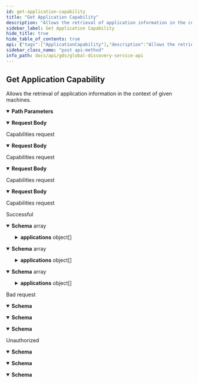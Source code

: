 ```yaml
---
id: get-application-capability
title: "Get Application Capability"
description: "Allows the retrieval of application information in the context of given machines."
sidebar_label: Get Application Capability
hide_title: true
hide_table_of_contents: true
api: {"tags":["ApplicationCapability"],"description":"Allows the retrieval of application information in the context of given machines.","operationId":"GetApplicationCapability","parameters":[{"name":"capabilityType","in":"path","description":"Capabilitiy type","required":true,"schema":{"type":"string"}}],"requestBody":{"description":"Capabilities request","content":{"application/json-patch+json":{"schema":{"type":"object","properties":{"tmids":{"type":"array","items":{"type":"string"},"description":"The list of tmids (TapioMachineIds) to request the capabilities for","nullable":true},"applicationIds":{"type":"array","items":{"type":"string","format":"uuid"},"description":"If present, the response is filtered by this list of application ids","nullable":true}},"additionalProperties":false,"description":"Capability request"}},"application/json":{"schema":{"type":"object","properties":{"tmids":{"type":"array","items":{"type":"string"},"description":"The list of tmids (TapioMachineIds) to request the capabilities for","nullable":true},"applicationIds":{"type":"array","items":{"type":"string","format":"uuid"},"description":"If present, the response is filtered by this list of application ids","nullable":true}},"additionalProperties":false,"description":"Capability request"}},"text/json":{"schema":{"type":"object","properties":{"tmids":{"type":"array","items":{"type":"string"},"description":"The list of tmids (TapioMachineIds) to request the capabilities for","nullable":true},"applicationIds":{"type":"array","items":{"type":"string","format":"uuid"},"description":"If present, the response is filtered by this list of application ids","nullable":true}},"additionalProperties":false,"description":"Capability request"}},"application/*+json":{"schema":{"type":"object","properties":{"tmids":{"type":"array","items":{"type":"string"},"description":"The list of tmids (TapioMachineIds) to request the capabilities for","nullable":true},"applicationIds":{"type":"array","items":{"type":"string","format":"uuid"},"description":"If present, the response is filtered by this list of application ids","nullable":true}},"additionalProperties":false,"description":"Capability request"}}}},"responses":{"200":{"description":"Successful","content":{"text/plain":{"schema":{"type":"array","items":{"type":"object","properties":{"tmid":{"type":"string","description":"TapioMachineId","nullable":true},"capabilityType":{"type":"string","description":"Capability type","nullable":true},"applications":{"type":"array","items":{"type":"object","properties":{"applicationId":{"type":"string","description":"Application id","format":"uuid"},"displayName":{"type":"string","description":"Display name","nullable":true},"aadClientIds":{"type":"array","items":{"type":"string"},"description":"Assigned AAD client ids","nullable":true},"endpoints":{"type":"array","items":{"type":"object","properties":{"id":{"type":"string","description":"Internal id","format":"uuid"},"endpointType":{"type":"string","description":"Endpoint type, \"eventhub\" or \"storageAccount\"","nullable":true},"endpointValue":{"description":"Connection information for the endpoint","nullable":true},"tags":{"type":"array","items":{"type":"string"},"description":"Tags","nullable":true}},"additionalProperties":false,"description":"Endpoint"},"description":"List of endpoints","nullable":true}},"additionalProperties":false,"description":"Application"},"description":"Applications assigned to this TapioMachineId","nullable":true}},"additionalProperties":false,"description":"Describes the relationship between a machine and applications with regards to a certain application capability"}}},"application/json":{"schema":{"type":"array","items":{"type":"object","properties":{"tmid":{"type":"string","description":"TapioMachineId","nullable":true},"capabilityType":{"type":"string","description":"Capability type","nullable":true},"applications":{"type":"array","items":{"type":"object","properties":{"applicationId":{"type":"string","description":"Application id","format":"uuid"},"displayName":{"type":"string","description":"Display name","nullable":true},"aadClientIds":{"type":"array","items":{"type":"string"},"description":"Assigned AAD client ids","nullable":true},"endpoints":{"type":"array","items":{"type":"object","properties":{"id":{"type":"string","description":"Internal id","format":"uuid"},"endpointType":{"type":"string","description":"Endpoint type, \"eventhub\" or \"storageAccount\"","nullable":true},"endpointValue":{"description":"Connection information for the endpoint","nullable":true},"tags":{"type":"array","items":{"type":"string"},"description":"Tags","nullable":true}},"additionalProperties":false,"description":"Endpoint"},"description":"List of endpoints","nullable":true}},"additionalProperties":false,"description":"Application"},"description":"Applications assigned to this TapioMachineId","nullable":true}},"additionalProperties":false,"description":"Describes the relationship between a machine and applications with regards to a certain application capability"}}},"text/json":{"schema":{"type":"array","items":{"type":"object","properties":{"tmid":{"type":"string","description":"TapioMachineId","nullable":true},"capabilityType":{"type":"string","description":"Capability type","nullable":true},"applications":{"type":"array","items":{"type":"object","properties":{"applicationId":{"type":"string","description":"Application id","format":"uuid"},"displayName":{"type":"string","description":"Display name","nullable":true},"aadClientIds":{"type":"array","items":{"type":"string"},"description":"Assigned AAD client ids","nullable":true},"endpoints":{"type":"array","items":{"type":"object","properties":{"id":{"type":"string","description":"Internal id","format":"uuid"},"endpointType":{"type":"string","description":"Endpoint type, \"eventhub\" or \"storageAccount\"","nullable":true},"endpointValue":{"description":"Connection information for the endpoint","nullable":true},"tags":{"type":"array","items":{"type":"string"},"description":"Tags","nullable":true}},"additionalProperties":false,"description":"Endpoint"},"description":"List of endpoints","nullable":true}},"additionalProperties":false,"description":"Application"},"description":"Applications assigned to this TapioMachineId","nullable":true}},"additionalProperties":false,"description":"Describes the relationship between a machine and applications with regards to a certain application capability"}}}}},"400":{"description":"Bad request","content":{"text/plain":{"schema":{"type":"object","properties":{"message":{"type":"string","nullable":true},"details":{"type":"array","items":{"type":"string"},"nullable":true}},"additionalProperties":false}},"application/json":{"schema":{"type":"object","properties":{"message":{"type":"string","nullable":true},"details":{"type":"array","items":{"type":"string"},"nullable":true}},"additionalProperties":false}},"text/json":{"schema":{"type":"object","properties":{"message":{"type":"string","nullable":true},"details":{"type":"array","items":{"type":"string"},"nullable":true}},"additionalProperties":false}}}},"401":{"description":"Unauthorized","content":{"text/plain":{"schema":{"type":"object","properties":{"message":{"type":"string","nullable":true},"details":{"type":"array","items":{"type":"string"},"nullable":true}},"additionalProperties":false}},"application/json":{"schema":{"type":"object","properties":{"message":{"type":"string","nullable":true},"details":{"type":"array","items":{"type":"string"},"nullable":true}},"additionalProperties":false}},"text/json":{"schema":{"type":"object","properties":{"message":{"type":"string","nullable":true},"details":{"type":"array","items":{"type":"string"},"nullable":true}},"additionalProperties":false}}}}},"method":"post","path":"/api/core/application/capability/{capabilityType}","servers":[{"url":"https://globaldisco.tapio.one/"}],"security":[{"Bearer":[]}],"securitySchemes":{"Bearer":{"type":"apiKey","description":"Standard `Authorization` header using the Bearer scheme. Example: `bearer {token}`","name":"Authorization","in":"header"}},"jsonRequestBodyExample":{"tmids":["string"],"applicationIds":["3fa85f64-5717-4562-b3fc-2c963f66afa6"]},"info":{"title":"Global Discovery Service API","description":"tapio's Global Discovery Service API enables to retrieve information of subscriptions. For example, you can retrieve information about application settings which the customer has set, like paper format if you want to print something via a tapio connected application. If your application makes too many requests, HTTP status code 429 is returned. A Retry-After header is included in this response which indicates how long to wait before making the next request. HTTP 429 standard is followed.","termsOfService":"https://tapio.one/en/tapio-terms-of-use","contact":{"name":"tapio GmbH","url":"https://tapio.one","email":"developer@tapio.one"},"version":"1"},"postman":{"name":"Get Application Capability","description":{"content":"Allows the retrieval of application information in the context of given machines.","type":"text/plain"},"url":{"path":["api","core","application","capability",":capabilityType"],"host":["{{baseUrl}}"],"query":[],"variable":[{"disabled":false,"description":{"content":"(Required) Capabilitiy type","type":"text/plain"},"type":"any","value":"","key":"capabilityType"}]},"header":[{"key":"Content-Type","value":"application/json"},{"key":"Accept","value":"text/plain"}],"method":"POST","body":{"mode":"raw","raw":"\"\"","options":{"raw":{"language":"json"}}}}}
sidebar_class_name: "post api-method"
info_path: docs/api/gds/global-discovery-service-api
---
```



## Get Application Capability



Allows the retrieval of application information in the context of given machines.

<details style={{"marginBottom":"1rem"}} data-collapsed={false} open={true}><summary style={{}}><strong>Path Parameters</strong></summary><div><ul><ParamsItem className={"paramsItem"} param={{"name":"capabilityType","in":"path","description":"Capabilitiy type","required":true,"schema":{"type":"string"}}}></ParamsItem></ul></div></details><MimeTabs groupId={"mime-type"}><TabItem label={"application/json-patch+json"} value={"application/json-patch+json"}><details style={{}} data-collapsed={false} open={true}><summary style={{"textAlign":"left"}}><strong>Request Body</strong></summary><div style={{"textAlign":"left","marginLeft":"1rem"}}><div style={{"marginTop":"1rem","marginBottom":"1rem"}}>

Capabilities request

</div></div><ul style={{"marginLeft":"1rem"}}><SchemaItem collapsible={false} name={"tmids"} required={false} schemaDescription={"The list of tmids (TapioMachineIds) to request the capabilities for"} schemaName={"string[]"} qualifierMessage={undefined} defaultValue={undefined}></SchemaItem><SchemaItem collapsible={false} name={"applicationIds"} required={false} schemaDescription={"If present, the response is filtered by this list of application ids"} schemaName={"uuid[]"} qualifierMessage={undefined} defaultValue={undefined}></SchemaItem></ul></details></TabItem><TabItem label={"application/json"} value={"application/json"}><details style={{}} data-collapsed={false} open={true}><summary style={{"textAlign":"left"}}><strong>Request Body</strong></summary><div style={{"textAlign":"left","marginLeft":"1rem"}}><div style={{"marginTop":"1rem","marginBottom":"1rem"}}>

Capabilities request

</div></div><ul style={{"marginLeft":"1rem"}}><SchemaItem collapsible={false} name={"tmids"} required={false} schemaDescription={"The list of tmids (TapioMachineIds) to request the capabilities for"} schemaName={"string[]"} qualifierMessage={undefined} defaultValue={undefined}></SchemaItem><SchemaItem collapsible={false} name={"applicationIds"} required={false} schemaDescription={"If present, the response is filtered by this list of application ids"} schemaName={"uuid[]"} qualifierMessage={undefined} defaultValue={undefined}></SchemaItem></ul></details></TabItem><TabItem label={"text/json"} value={"text/json"}><details style={{}} data-collapsed={false} open={true}><summary style={{"textAlign":"left"}}><strong>Request Body</strong></summary><div style={{"textAlign":"left","marginLeft":"1rem"}}><div style={{"marginTop":"1rem","marginBottom":"1rem"}}>

Capabilities request

</div></div><ul style={{"marginLeft":"1rem"}}><SchemaItem collapsible={false} name={"tmids"} required={false} schemaDescription={"The list of tmids (TapioMachineIds) to request the capabilities for"} schemaName={"string[]"} qualifierMessage={undefined} defaultValue={undefined}></SchemaItem><SchemaItem collapsible={false} name={"applicationIds"} required={false} schemaDescription={"If present, the response is filtered by this list of application ids"} schemaName={"uuid[]"} qualifierMessage={undefined} defaultValue={undefined}></SchemaItem></ul></details></TabItem><TabItem label={"application/*+json"} value={"application/*+json"}><details style={{}} data-collapsed={false} open={true}><summary style={{"textAlign":"left"}}><strong>Request Body</strong></summary><div style={{"textAlign":"left","marginLeft":"1rem"}}><div style={{"marginTop":"1rem","marginBottom":"1rem"}}>

Capabilities request

</div></div><ul style={{"marginLeft":"1rem"}}><SchemaItem collapsible={false} name={"tmids"} required={false} schemaDescription={"The list of tmids (TapioMachineIds) to request the capabilities for"} schemaName={"string[]"} qualifierMessage={undefined} defaultValue={undefined}></SchemaItem><SchemaItem collapsible={false} name={"applicationIds"} required={false} schemaDescription={"If present, the response is filtered by this list of application ids"} schemaName={"uuid[]"} qualifierMessage={undefined} defaultValue={undefined}></SchemaItem></ul></details></TabItem></MimeTabs><div><ApiTabs><TabItem label={"200"} value={"200"}><div>

Successful

</div><div><MimeTabs groupId={"mime-type"}><TabItem label={"text/plain"} value={"text/plain"}><SchemaTabs groupId={"schema-tabs"}><TabItem label={"Schema"} value={"Schema"}><details style={{}} data-collapsed={false} open={true}><summary style={{"textAlign":"left"}}><strong>Schema</strong><span style={{"opacity":"0.6"}}> array</span></summary><div style={{"textAlign":"left","marginLeft":"1rem"}}></div><ul style={{"marginLeft":"1rem"}}><SchemaItem collapsible={false} name={"tmid"} required={false} schemaDescription={"TapioMachineId"} schemaName={"string"} qualifierMessage={undefined} defaultValue={undefined}></SchemaItem><SchemaItem collapsible={false} name={"capabilityType"} required={false} schemaDescription={"Capability type"} schemaName={"string"} qualifierMessage={undefined} defaultValue={undefined}></SchemaItem><SchemaItem collapsible={true} className={"schemaItem"}><details style={{}}><summary style={{}}><strong>applications</strong><span style={{"opacity":"0.6"}}> object[]</span></summary><div style={{"marginLeft":"1rem"}}><div style={{"marginTop":".5rem","marginBottom":".5rem"}}>

Applications assigned to this TapioMachineId

</div><SchemaItem collapsible={false} name={"applicationId"} required={false} schemaDescription={"Application id"} schemaName={"uuid"} qualifierMessage={undefined} defaultValue={undefined}></SchemaItem><SchemaItem collapsible={false} name={"displayName"} required={false} schemaDescription={"Display name"} schemaName={"string"} qualifierMessage={undefined} defaultValue={undefined}></SchemaItem><SchemaItem collapsible={false} name={"aadClientIds"} required={false} schemaDescription={"Assigned AAD client ids"} schemaName={"string[]"} qualifierMessage={undefined} defaultValue={undefined}></SchemaItem><SchemaItem collapsible={true} className={"schemaItem"}><details style={{}}><summary style={{}}><strong>endpoints</strong><span style={{"opacity":"0.6"}}> object[]</span></summary><div style={{"marginLeft":"1rem"}}><div style={{"marginTop":".5rem","marginBottom":".5rem"}}>

List of endpoints

</div><SchemaItem collapsible={false} name={"id"} required={false} schemaDescription={"Internal id"} schemaName={"uuid"} qualifierMessage={undefined} defaultValue={undefined}></SchemaItem><SchemaItem collapsible={false} name={"endpointType"} required={false} schemaDescription={"Endpoint type, \"eventhub\" or \"storageAccount\""} schemaName={"string"} qualifierMessage={undefined} defaultValue={undefined}></SchemaItem><SchemaItem collapsible={false} name={"endpointValue"} required={false} schemaDescription={"Connection information for the endpoint"} schemaName={""} qualifierMessage={undefined} defaultValue={undefined}></SchemaItem><SchemaItem collapsible={false} name={"tags"} required={false} schemaDescription={"Tags"} schemaName={"string[]"} qualifierMessage={undefined} defaultValue={undefined}></SchemaItem></div></details></SchemaItem></div></details></SchemaItem></ul></details></TabItem><TabItem label={"Example (from schema)"} value={"Example (from schema)"}><ResponseSamples responseExample={"[\n  {\n    \"tmid\": \"string\",\n    \"capabilityType\": \"string\",\n    \"applications\": [\n      {\n        \"applicationId\": \"3fa85f64-5717-4562-b3fc-2c963f66afa6\",\n        \"displayName\": \"string\",\n        \"aadClientIds\": [\n          \"string\"\n        ],\n        \"endpoints\": [\n          {\n            \"id\": \"3fa85f64-5717-4562-b3fc-2c963f66afa6\",\n            \"endpointType\": \"string\",\n            \"tags\": [\n              \"string\"\n            ]\n          }\n        ]\n      }\n    ]\n  }\n]"} language={"json"}></ResponseSamples></TabItem></SchemaTabs></TabItem><TabItem label={"application/json"} value={"application/json"}><SchemaTabs groupId={"schema-tabs"}><TabItem label={"Schema"} value={"Schema"}><details style={{}} data-collapsed={false} open={true}><summary style={{"textAlign":"left"}}><strong>Schema</strong><span style={{"opacity":"0.6"}}> array</span></summary><div style={{"textAlign":"left","marginLeft":"1rem"}}></div><ul style={{"marginLeft":"1rem"}}><SchemaItem collapsible={false} name={"tmid"} required={false} schemaDescription={"TapioMachineId"} schemaName={"string"} qualifierMessage={undefined} defaultValue={undefined}></SchemaItem><SchemaItem collapsible={false} name={"capabilityType"} required={false} schemaDescription={"Capability type"} schemaName={"string"} qualifierMessage={undefined} defaultValue={undefined}></SchemaItem><SchemaItem collapsible={true} className={"schemaItem"}><details style={{}}><summary style={{}}><strong>applications</strong><span style={{"opacity":"0.6"}}> object[]</span></summary><div style={{"marginLeft":"1rem"}}><div style={{"marginTop":".5rem","marginBottom":".5rem"}}>

Applications assigned to this TapioMachineId

</div><SchemaItem collapsible={false} name={"applicationId"} required={false} schemaDescription={"Application id"} schemaName={"uuid"} qualifierMessage={undefined} defaultValue={undefined}></SchemaItem><SchemaItem collapsible={false} name={"displayName"} required={false} schemaDescription={"Display name"} schemaName={"string"} qualifierMessage={undefined} defaultValue={undefined}></SchemaItem><SchemaItem collapsible={false} name={"aadClientIds"} required={false} schemaDescription={"Assigned AAD client ids"} schemaName={"string[]"} qualifierMessage={undefined} defaultValue={undefined}></SchemaItem><SchemaItem collapsible={true} className={"schemaItem"}><details style={{}}><summary style={{}}><strong>endpoints</strong><span style={{"opacity":"0.6"}}> object[]</span></summary><div style={{"marginLeft":"1rem"}}><div style={{"marginTop":".5rem","marginBottom":".5rem"}}>

List of endpoints

</div><SchemaItem collapsible={false} name={"id"} required={false} schemaDescription={"Internal id"} schemaName={"uuid"} qualifierMessage={undefined} defaultValue={undefined}></SchemaItem><SchemaItem collapsible={false} name={"endpointType"} required={false} schemaDescription={"Endpoint type, \"eventhub\" or \"storageAccount\""} schemaName={"string"} qualifierMessage={undefined} defaultValue={undefined}></SchemaItem><SchemaItem collapsible={false} name={"endpointValue"} required={false} schemaDescription={"Connection information for the endpoint"} schemaName={""} qualifierMessage={undefined} defaultValue={undefined}></SchemaItem><SchemaItem collapsible={false} name={"tags"} required={false} schemaDescription={"Tags"} schemaName={"string[]"} qualifierMessage={undefined} defaultValue={undefined}></SchemaItem></div></details></SchemaItem></div></details></SchemaItem></ul></details></TabItem><TabItem label={"Example (from schema)"} value={"Example (from schema)"}><ResponseSamples responseExample={"[\n  {\n    \"tmid\": \"string\",\n    \"capabilityType\": \"string\",\n    \"applications\": [\n      {\n        \"applicationId\": \"3fa85f64-5717-4562-b3fc-2c963f66afa6\",\n        \"displayName\": \"string\",\n        \"aadClientIds\": [\n          \"string\"\n        ],\n        \"endpoints\": [\n          {\n            \"id\": \"3fa85f64-5717-4562-b3fc-2c963f66afa6\",\n            \"endpointType\": \"string\",\n            \"tags\": [\n              \"string\"\n            ]\n          }\n        ]\n      }\n    ]\n  }\n]"} language={"json"}></ResponseSamples></TabItem></SchemaTabs></TabItem><TabItem label={"text/json"} value={"text/json"}><SchemaTabs groupId={"schema-tabs"}><TabItem label={"Schema"} value={"Schema"}><details style={{}} data-collapsed={false} open={true}><summary style={{"textAlign":"left"}}><strong>Schema</strong><span style={{"opacity":"0.6"}}> array</span></summary><div style={{"textAlign":"left","marginLeft":"1rem"}}></div><ul style={{"marginLeft":"1rem"}}><SchemaItem collapsible={false} name={"tmid"} required={false} schemaDescription={"TapioMachineId"} schemaName={"string"} qualifierMessage={undefined} defaultValue={undefined}></SchemaItem><SchemaItem collapsible={false} name={"capabilityType"} required={false} schemaDescription={"Capability type"} schemaName={"string"} qualifierMessage={undefined} defaultValue={undefined}></SchemaItem><SchemaItem collapsible={true} className={"schemaItem"}><details style={{}}><summary style={{}}><strong>applications</strong><span style={{"opacity":"0.6"}}> object[]</span></summary><div style={{"marginLeft":"1rem"}}><div style={{"marginTop":".5rem","marginBottom":".5rem"}}>

Applications assigned to this TapioMachineId

</div><SchemaItem collapsible={false} name={"applicationId"} required={false} schemaDescription={"Application id"} schemaName={"uuid"} qualifierMessage={undefined} defaultValue={undefined}></SchemaItem><SchemaItem collapsible={false} name={"displayName"} required={false} schemaDescription={"Display name"} schemaName={"string"} qualifierMessage={undefined} defaultValue={undefined}></SchemaItem><SchemaItem collapsible={false} name={"aadClientIds"} required={false} schemaDescription={"Assigned AAD client ids"} schemaName={"string[]"} qualifierMessage={undefined} defaultValue={undefined}></SchemaItem><SchemaItem collapsible={true} className={"schemaItem"}><details style={{}}><summary style={{}}><strong>endpoints</strong><span style={{"opacity":"0.6"}}> object[]</span></summary><div style={{"marginLeft":"1rem"}}><div style={{"marginTop":".5rem","marginBottom":".5rem"}}>

List of endpoints

</div><SchemaItem collapsible={false} name={"id"} required={false} schemaDescription={"Internal id"} schemaName={"uuid"} qualifierMessage={undefined} defaultValue={undefined}></SchemaItem><SchemaItem collapsible={false} name={"endpointType"} required={false} schemaDescription={"Endpoint type, \"eventhub\" or \"storageAccount\""} schemaName={"string"} qualifierMessage={undefined} defaultValue={undefined}></SchemaItem><SchemaItem collapsible={false} name={"endpointValue"} required={false} schemaDescription={"Connection information for the endpoint"} schemaName={""} qualifierMessage={undefined} defaultValue={undefined}></SchemaItem><SchemaItem collapsible={false} name={"tags"} required={false} schemaDescription={"Tags"} schemaName={"string[]"} qualifierMessage={undefined} defaultValue={undefined}></SchemaItem></div></details></SchemaItem></div></details></SchemaItem></ul></details></TabItem><TabItem label={"Example (from schema)"} value={"Example (from schema)"}><ResponseSamples responseExample={"[\n  {\n    \"tmid\": \"string\",\n    \"capabilityType\": \"string\",\n    \"applications\": [\n      {\n        \"applicationId\": \"3fa85f64-5717-4562-b3fc-2c963f66afa6\",\n        \"displayName\": \"string\",\n        \"aadClientIds\": [\n          \"string\"\n        ],\n        \"endpoints\": [\n          {\n            \"id\": \"3fa85f64-5717-4562-b3fc-2c963f66afa6\",\n            \"endpointType\": \"string\",\n            \"tags\": [\n              \"string\"\n            ]\n          }\n        ]\n      }\n    ]\n  }\n]"} language={"json"}></ResponseSamples></TabItem></SchemaTabs></TabItem></MimeTabs></div></TabItem><TabItem label={"400"} value={"400"}><div>

Bad request

</div><div><MimeTabs groupId={"mime-type"}><TabItem label={"text/plain"} value={"text/plain"}><SchemaTabs groupId={"schema-tabs"}><TabItem label={"Schema"} value={"Schema"}><details style={{}} data-collapsed={false} open={true}><summary style={{"textAlign":"left"}}><strong>Schema</strong></summary><div style={{"textAlign":"left","marginLeft":"1rem"}}></div><ul style={{"marginLeft":"1rem"}}><SchemaItem collapsible={false} name={"message"} required={false} schemaDescription={undefined} schemaName={"string"} qualifierMessage={undefined} defaultValue={undefined}></SchemaItem><SchemaItem collapsible={false} name={"details"} required={false} schemaDescription={undefined} schemaName={"string[]"} qualifierMessage={undefined} defaultValue={undefined}></SchemaItem></ul></details></TabItem><TabItem label={"Example (from schema)"} value={"Example (from schema)"}><ResponseSamples responseExample={"{\n  \"message\": \"string\",\n  \"details\": [\n    \"string\"\n  ]\n}"} language={"json"}></ResponseSamples></TabItem></SchemaTabs></TabItem><TabItem label={"application/json"} value={"application/json"}><SchemaTabs groupId={"schema-tabs"}><TabItem label={"Schema"} value={"Schema"}><details style={{}} data-collapsed={false} open={true}><summary style={{"textAlign":"left"}}><strong>Schema</strong></summary><div style={{"textAlign":"left","marginLeft":"1rem"}}></div><ul style={{"marginLeft":"1rem"}}><SchemaItem collapsible={false} name={"message"} required={false} schemaDescription={undefined} schemaName={"string"} qualifierMessage={undefined} defaultValue={undefined}></SchemaItem><SchemaItem collapsible={false} name={"details"} required={false} schemaDescription={undefined} schemaName={"string[]"} qualifierMessage={undefined} defaultValue={undefined}></SchemaItem></ul></details></TabItem><TabItem label={"Example (from schema)"} value={"Example (from schema)"}><ResponseSamples responseExample={"{\n  \"message\": \"string\",\n  \"details\": [\n    \"string\"\n  ]\n}"} language={"json"}></ResponseSamples></TabItem></SchemaTabs></TabItem><TabItem label={"text/json"} value={"text/json"}><SchemaTabs groupId={"schema-tabs"}><TabItem label={"Schema"} value={"Schema"}><details style={{}} data-collapsed={false} open={true}><summary style={{"textAlign":"left"}}><strong>Schema</strong></summary><div style={{"textAlign":"left","marginLeft":"1rem"}}></div><ul style={{"marginLeft":"1rem"}}><SchemaItem collapsible={false} name={"message"} required={false} schemaDescription={undefined} schemaName={"string"} qualifierMessage={undefined} defaultValue={undefined}></SchemaItem><SchemaItem collapsible={false} name={"details"} required={false} schemaDescription={undefined} schemaName={"string[]"} qualifierMessage={undefined} defaultValue={undefined}></SchemaItem></ul></details></TabItem><TabItem label={"Example (from schema)"} value={"Example (from schema)"}><ResponseSamples responseExample={"{\n  \"message\": \"string\",\n  \"details\": [\n    \"string\"\n  ]\n}"} language={"json"}></ResponseSamples></TabItem></SchemaTabs></TabItem></MimeTabs></div></TabItem><TabItem label={"401"} value={"401"}><div>

Unauthorized

</div><div><MimeTabs groupId={"mime-type"}><TabItem label={"text/plain"} value={"text/plain"}><SchemaTabs groupId={"schema-tabs"}><TabItem label={"Schema"} value={"Schema"}><details style={{}} data-collapsed={false} open={true}><summary style={{"textAlign":"left"}}><strong>Schema</strong></summary><div style={{"textAlign":"left","marginLeft":"1rem"}}></div><ul style={{"marginLeft":"1rem"}}><SchemaItem collapsible={false} name={"message"} required={false} schemaDescription={undefined} schemaName={"string"} qualifierMessage={undefined} defaultValue={undefined}></SchemaItem><SchemaItem collapsible={false} name={"details"} required={false} schemaDescription={undefined} schemaName={"string[]"} qualifierMessage={undefined} defaultValue={undefined}></SchemaItem></ul></details></TabItem><TabItem label={"Example (from schema)"} value={"Example (from schema)"}><ResponseSamples responseExample={"{\n  \"message\": \"string\",\n  \"details\": [\n    \"string\"\n  ]\n}"} language={"json"}></ResponseSamples></TabItem></SchemaTabs></TabItem><TabItem label={"application/json"} value={"application/json"}><SchemaTabs groupId={"schema-tabs"}><TabItem label={"Schema"} value={"Schema"}><details style={{}} data-collapsed={false} open={true}><summary style={{"textAlign":"left"}}><strong>Schema</strong></summary><div style={{"textAlign":"left","marginLeft":"1rem"}}></div><ul style={{"marginLeft":"1rem"}}><SchemaItem collapsible={false} name={"message"} required={false} schemaDescription={undefined} schemaName={"string"} qualifierMessage={undefined} defaultValue={undefined}></SchemaItem><SchemaItem collapsible={false} name={"details"} required={false} schemaDescription={undefined} schemaName={"string[]"} qualifierMessage={undefined} defaultValue={undefined}></SchemaItem></ul></details></TabItem><TabItem label={"Example (from schema)"} value={"Example (from schema)"}><ResponseSamples responseExample={"{\n  \"message\": \"string\",\n  \"details\": [\n    \"string\"\n  ]\n}"} language={"json"}></ResponseSamples></TabItem></SchemaTabs></TabItem><TabItem label={"text/json"} value={"text/json"}><SchemaTabs groupId={"schema-tabs"}><TabItem label={"Schema"} value={"Schema"}><details style={{}} data-collapsed={false} open={true}><summary style={{"textAlign":"left"}}><strong>Schema</strong></summary><div style={{"textAlign":"left","marginLeft":"1rem"}}></div><ul style={{"marginLeft":"1rem"}}><SchemaItem collapsible={false} name={"message"} required={false} schemaDescription={undefined} schemaName={"string"} qualifierMessage={undefined} defaultValue={undefined}></SchemaItem><SchemaItem collapsible={false} name={"details"} required={false} schemaDescription={undefined} schemaName={"string[]"} qualifierMessage={undefined} defaultValue={undefined}></SchemaItem></ul></details></TabItem><TabItem label={"Example (from schema)"} value={"Example (from schema)"}><ResponseSamples responseExample={"{\n  \"message\": \"string\",\n  \"details\": [\n    \"string\"\n  ]\n}"} language={"json"}></ResponseSamples></TabItem></SchemaTabs></TabItem></MimeTabs></div></TabItem></ApiTabs></div>
      
